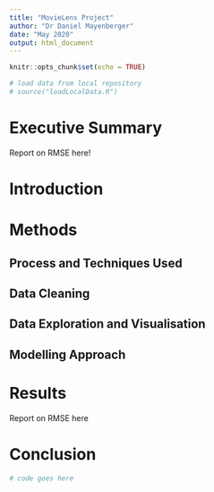 ```yaml
---
title: "MovieLens Project"
author: "Dr Daniel Mayenberger"
date: "May 2020"
output: html_document
---
```


```r
knitr::opts_chunk$set(echo = TRUE)
```


```r
# load data from local repository
# source("loadLocalData.R")
```


# Executive Summary
Report on RMSE here!

# Introduction

# Methods

## Process and Techniques Used

## Data Cleaning

## Data Exploration and Visualisation

## Modelling Approach

# Results
Report on RMSE here


# Conclusion

```r
# code goes here
```

